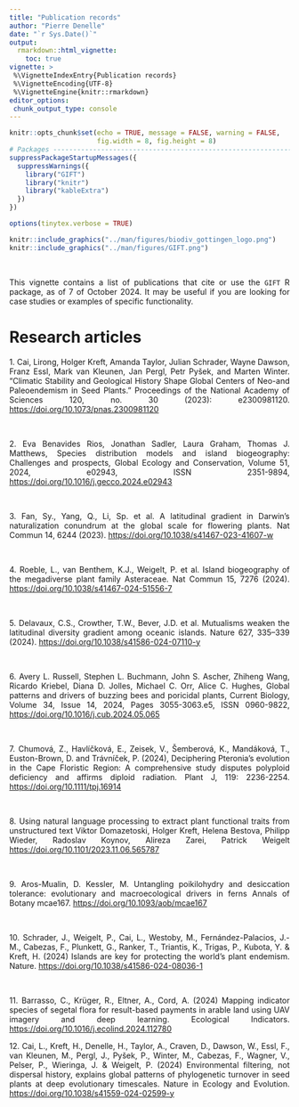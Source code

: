 ```yaml
---
title: "Publication records"
author: "Pierre Denelle"
date: "`r Sys.Date()`"
output: 
  rmarkdown::html_vignette:
    toc: true
vignette: >
 %\VignetteIndexEntry{Publication records}
 %\VignetteEncoding{UTF-8} 
 %\VignetteEngine{knitr::rmarkdown}
editor_options: 
 chunk_output_type: console
---
```


<style>
body {
text-align: justify}
</style>

```r

knitr::opts_chunk$set(echo = TRUE, message = FALSE, warning = FALSE,
                      fig.width = 8, fig.height = 8)
# Packages --------------------------------------------------------------------
suppressPackageStartupMessages({
  suppressWarnings({
    library("GIFT")
    library("knitr")
    library("kableExtra")
  })
})

options(tinytex.verbose = TRUE)
```

```r
knitr::include_graphics("../man/figures/biodiv_gottingen_logo.png")
knitr::include_graphics("../man/figures/GIFT.png")
```

<br>

This vignette contains a list of publications that cite or use the `GIFT` R
package, as of 7 of October 2024. It may be useful if you are looking for case
studies or examples of specific functionality.
<br>

# Research articles
1\. Cai, Lirong, Holger Kreft, Amanda Taylor, Julian Schrader, Wayne Dawson, Franz Essl, Mark van Kleunen, Jan Pergl, Petr Pyšek, and Marten Winter. “Climatic Stability and Geological History Shape Global Centers of Neo-and Paleoendemism in Seed Plants.” Proceedings of the National Academy of Sciences 120, no. 30 (2023): e2300981120.
[https://doi.org/10.1073/pnas.2300981120](https://doi.org/10.1073/pnas.2300981120)

<br>

2\. Eva Benavides Rios, Jonathan Sadler, Laura Graham, Thomas J. Matthews, Species distribution models and island biogeography: Challenges and prospects, Global Ecology and Conservation, Volume 51, 2024, e02943, ISSN 2351-9894,
[https://doi.org/10.1016/j.gecco.2024.e02943](https://doi.org/10.1016/j.gecco.2024.e02943)

<br>

3\. Fan, Sy., Yang, Q., Li, Sp. et al. A latitudinal gradient in Darwin’s naturalization conundrum at the global scale for flowering plants. Nat Commun 14, 6244 (2023). [https://doi.org/10.1038/s41467-023-41607-w](https://doi.org/10.1038/s41467-023-41607-w)

<br>

4\. Roeble, L., van Benthem, K.J., Weigelt, P. et al. Island biogeography of the megadiverse plant family Asteraceae. Nat Commun 15, 7276 (2024). [https://doi.org/10.1038/s41467-024-51556-7](https://doi.org/10.1038/s41467-024-51556-7)

<br>

5\. Delavaux, C.S., Crowther, T.W., Bever, J.D. et al. Mutualisms weaken the latitudinal diversity gradient among oceanic islands. Nature 627, 335–339 (2024). [https://doi.org/10.1038/s41586-024-07110-y](https://doi.org/10.1038/s41586-024-07110-y)

<br>

6\. Avery L. Russell, Stephen L. Buchmann, John S. Ascher, Zhiheng Wang, Ricardo Kriebel, Diana D. Jolles, Michael C. Orr, Alice C. Hughes, Global patterns and drivers of buzzing bees and poricidal plants, Current Biology, Volume 34, Issue 14, 2024, Pages 3055-3063.e5, ISSN 0960-9822, [https://doi.org/10.1016/j.cub.2024.05.065](https://doi.org/10.1016/j.cub.2024.05.065)

<br>

7\. Chumová, Z., Havlíčková, E., Zeisek, V., Šemberová, K., Mandáková, T., Euston-Brown, D. and Trávníček, P. (2024), Deciphering Pteronia's evolution in the Cape Floristic Region: A comprehensive study disputes polyploid deficiency and affirms diploid radiation. Plant J, 119: 2236-2254. [https://doi.org/10.1111/tpj.16914](https://doi.org/10.1111/tpj.16914)

<br>

8\. Using natural language processing to extract plant functional traits from unstructured text
Viktor Domazetoski, Holger Kreft, Helena Bestova, Philipp Wieder, Radoslav Koynov, Alireza Zarei, Patrick Weigelt
[https://doi.org/10.1101/2023.11.06.565787](https://doi.org/10.1101/2023.11.06.565787) 

<br>

9\. Aros-Mualin, D. Kessler, M. Untangling poikilohydry and desiccation tolerance: evolutionary and macroecological drivers in ferns Annals of Botany mcae167. [https://doi.org/10.1093/aob/mcae167](https://doi.org/10.1093/aob/mcae167) 

<br>

10\. Schrader, J., Weigelt, P., Cai, L., Westoby, M., Fernández-Palacios, J.-M., Cabezas, F., Plunkett, G., Ranker, T., Triantis, K., Trigas, P., Kubota, Y. & Kreft, H. (2024)  Islands are key for protecting the world’s plant endemism. Nature. [https://doi.org/10.1038/s41586-024-08036-1](https://doi.org/10.1038/s41586-024-08036-1) 

<br>

11\. Barrasso, C., Krüger, R., Eltner, A., Cord, A. (2024) Mapping indicator species of segetal flora for result-based payments in arable land using UAV imagery and deep learning. Ecological Indicators. [https://doi.org/10.1016/j.ecolind.2024.112780](https://doi.org/10.1016/j.ecolind.2024.112780)
<br>

12\. Cai, L., Kreft, H., Denelle, H., Taylor, A., Craven, D., Dawson, W., Essl, F., van Kleunen, M., Pergl, J., Pyšek, P., Winter, M., Cabezas, F., Wagner, V., Pelser, P., Wieringa, J. & Weigelt, P. (2024) Environmental filtering, not dispersal history, explains global patterns of phylogenetic turnover in seed plants at deep evolutionary timescales. Nature in Ecology and Evolution. [https://doi.org/10.1038/s41559-024-02599-y](https://doi.org/10.1038/s41559-024-02599-y)
